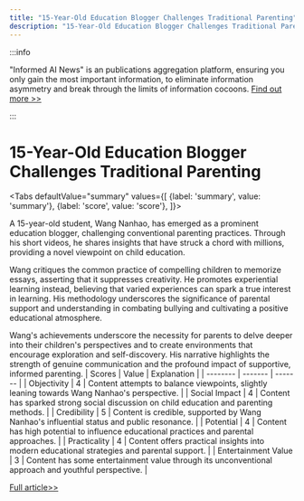 ```yaml
---
title: "15-Year-Old Education Blogger Challenges Traditional Parenting"
description: "15-Year-Old Education Blogger Challenges Traditional Parenting"
---
```



:::info

"Informed AI News" is an publications aggregation platform, ensuring you only gain the most important information, to eliminate information asymmetry and break through the limits of information cocoons.  [Find out more >>](/docs/guides)

:::

# 15-Year-Old Education Blogger Challenges Traditional Parenting


<Tabs
	defaultValue="summary"
	values={[
	{label: 'summary', value: 'summary'},
	{label: 'score', value: 'score'},
]}>
<TabItem value="summary">


A 15-year-old student, Wang Nanhao, has emerged as a prominent education blogger, challenging conventional parenting practices. Through his short videos, he shares insights that have struck a chord with millions, providing a novel viewpoint on child education.

Wang critiques the common practice of compelling children to memorize essays, asserting that it suppresses creativity. He promotes experiential learning instead, believing that varied experiences can spark a true interest in learning. His methodology underscores the significance of parental support and understanding in combating bullying and cultivating a positive educational atmosphere.

Wang's achievements underscore the necessity for parents to delve deeper into their children's perspectives and to create environments that encourage exploration and self-discovery. His narrative highlights the strength of genuine communication and the profound impact of supportive, informed parenting.
</TabItem>
<TabItem value="score">
	| Scores     | Value   | Explanation |
	| -------- | ------- | ------- |
	| Objectivity  | 4    | Content attempts to balance viewpoints, slightly leaning towards Wang Nanhao's perspective.    |
	| Social Impact | 4     | Content has sparked strong social discussion on child education and parenting methods.    |
	| Credibility    | 5    | Content is credible, supported by Wang Nanhao's influential status and public resonance.    |
	| Potential    | 4    | Content has high potential to influence educational practices and parental approaches.    |
	| Practicality    | 4    | Content offers practical insights into modern educational strategies and parental support.    |
	| Entertainment Value    | 3    | Content has some entertainment value through its unconventional approach and youthful perspective.    |
</TabItem>
</Tabs>

[Full article>>](https://www.guokr.com/article/465597/)
